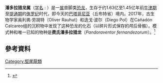 {{automatic taxobox
|taxon=Pandoravenator
| fossil_range = [[牛津期|牛津阶]]至[[提通阶|提通阶]]，{{fossil range|160|150}}
| image = 
| image_width = 250px
| image_caption =
| authority = Rauhut & Pol, 2017
| type_species = '''费氏潘多拉猎龙<br/>''Pandoravenator fernandezorum'''''
| type_species_authority = Rauhut & Pol, 2017
}}

'''潘多拉猎龙属'''（[[学名|学名]] : {{lang|la|''Pandoravenator''}}）是一[[属|属]]兽脚类[[恐龙|恐龙]]，生存于约1.63亿至1.45亿年前[[牛津期|牛津期]]至[[提通期|提通期]]的[[侏罗纪|侏罗纪]]时代，即今天的[[巴塔哥尼亚|巴塔哥尼亚]]（丘布特省）境内。2017年，古生物学家奥利弗·劳胡特（Oliver Rauhut）和迭戈·波尔（Diego Pol）在Cañadón Calcareo组的沉积物中发现了这种恐龙的化石（以碎片形式保存的颅后骨骼）。模式种和唯一已知的物种是'''费氏潘多拉猎龙'''（''Pandoraventor fernandezorum''）。<ref>{{cite journal|url=http://www.ameghiniana.org.ar/index.php/ameghiniana/article/view/3105|title=A theropod dinosaur from the Late Jurassic Cañadón Calcáreo Formation of Central Patagonia, and the evolution of the theropod tarsus|first1=Oliver|last1=Rauhut|first2=Diego|last2=Pol|date=2017-11-14|publisher=|journal=Ameghiniana|volume=54|issue=5|pages=539–566|via=www.ameghiniana.org.ar|access-date=2020-07-05|archive-date=2020-11-26|archive-url=https://web.archive.org/web/20201126225512/https://www.ameghiniana.org.ar/index.php/ameghiniana/article/view/3105|dead-url=no}}</ref>

== 參考資料 ==
{{Reflist}}
{{獸腳亞目|T.}}
{{Taxonbar|from=Q43178299}}

[[Category:堅尾龍類|Category:堅尾龍類]]